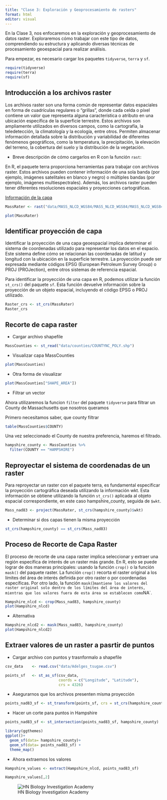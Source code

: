 ---
title: "Clase 3: Exploración y Geoprocesamiento de rasters"
format: html
editor: visual
---

En la Clase 3, nos enfocaremos en la exploración y geoprocesamiento de datos raster. Exploraremos cómo trabajar con este tipo de datos, comprendiendo su estructura y aplicando diversas técnicas de procesamiento geoespacial para realizar análisis. 

::: panel-tabset

Para empezar, es necesario cargar los paquetes `tidyverse`, `terra` y `sf`.

```{r}
require(tidyverse)
require(terra)
require(sf)
```


## Introducción a los archivos raster

Los archivos raster son una forma común de representar datos espaciales en forma de cuadrículas regulares o "grillas", donde cada celda o píxel contiene un valor que representa alguna característica o atributo en una ubicación específica de la superficie terrestre. Estos archivos son ampliamente utilizados en diversos campos, como la cartografía, la teledetección, la climatología y la ecología, entre otros. Permiten almacenar información detallada sobre la distribución y variabilidad de diferentes fenómenos geográficos, como la temperatura, la precipitación, la elevación del terreno, la cobertura del suelo y la distribución de la vegetación. 

-   Breve descripción de cómo cargarlos en R con la función `rast`:

En R, el paquete terra proporciona herramientas para trabajar con archivos raster. Estos archivos pueden contener información de una sola banda (por ejemplo, imágenes satelitales en blanco y negro) o múltiples bandas (por ejemplo, imágenes multiespectrales). Además, los archivos raster pueden tener diferentes resoluciones espaciales y proyecciones cartográficas.

[Información de la capa](https://www.mrlc.gov/data/legends/national-land-cover-database-class-legend-and-description)

```{r}

MassRater <- rast("data/MASS_NLCD_WGS84/MASS_NLCD_WGS84/MASS_NLCD_WGS84.tif")

plot(MassRater)
```

## Identificar proyección de capa

Identificar la proyección de una capa geoespacial implica determinar el sistema de coordenadas utilizado para representar los datos en el espacio. Este sistema define cómo se relacionan las coordenadas de latitud y longitud con la ubicación en la superficie terrestre. La proyección puede ser expresada mediante códigos EPSG (European Petroleum Survey Group) o PROJ (PROJection), entre otros sistemas de referencia espacial.

Para identificar la proyección de una capa en R, podemos utilizar la función `st_crs()` del paquete `sf`. Esta función devuelve información sobre la proyección de un objeto espacial, incluyendo el código EPSG o PROJ utilizado.

```{r}
Raster_crs <- st_crs(MassRater)
Raster_crs
```

## Recorte de capa raster

- Cargar archivo shapefile

```{r}
MassCounties <- st_read("data/counties/COUNTYNC_POLY.shp")

```

- Visualizar capa MassCounties

```{r}
plot(MassCounties)
```

- Otra forma de visualizar

```{r}
plot(MassCounties["SHAPE_AREA"])
```

- Filtrar un vector

Ahora utilizaremos la funcion `filter` del paquete `tidyverse` para filtrar un County de Massachusetts que nosotros queramos

Primero necesitamos saber, que county filtrar

```{r}
table(MassCounties$COUNTY)
```

Una vez seleccionado el County de nuestra preferencia, haremos el filtrado.

```{r}
hampshire_county <- MassCounties %>% 
  filter(COUNTY == "HAMPSHIRE")
```


## Reproyectar el sistema de coordenadas de un raster

Para reproyectar un raster con el paquete terra, es fundamental especificar la proyección cartográfica deseada utilizando la información wkt. Esta información se obtiene utilizando la función `st_crs()` aplicada al objeto espacial correspondiente, en este caso hampshire_county, seguida de `$wkt`.

```{r}
Mass_nad83 <- project(MassRater, st_crs(hampshire_county)$wkt)
```

- Determinar si dos capas tienen la misma proyección

```{r}
st_crs(hampshire_county) == st_crs(Mass_nad83)
```

## Proceso de Recorte de Capa Raster

El proceso de recorte de una capa raster implica seleccionar y extraer una región específica de interés de un raster más grande. En R, esto se puede lograr de dos maneras principales: usando la función `crop()` o la función `mask()` del paquete raster. La función `crop()` recorta el raster original a los límites del área de interés definida por otro raster o por coordenadas específicas. Por otro lado, la función `mask(`)` mantiene los valores del raster original solo dentro de los límites del área de interés, mientras que los valores fuera de esta área se establecen como `NA`. 

```{r}
Hampshire_nlcd <- crop(Mass_nad83, hampshire_county)
plot(Hampshire_nlcd) 
```

- Alternativa

```{r}
Hampshire_nlcd2 <- mask(Mass_nad83, hampshire_county)
plot(Hampshire_nlcd2)
```


## Extraer valores de un raster a pasrtir de puntos


- Cargar archivo con puntos y trasnformalo a shapefile

```{r}
csv_data    <- read.csv("data/Adelges_tsugae.csv")

points_sf   <- st_as_sf(csv_data, 
                        coords = c("Longitude", "Latitude"),
                        crs = 4326)
```

- Asegurarnos que los archivos presenten misma proyección 

```{r}
points_nad83_sf <- st_transform(points_sf, crs = st_crs(hampshire_county))
```

- Hacer un corte para puntos in Hampshire

```{r}
points_nad83_sf <- st_intersection(points_nad83_sf, hampshire_county)

library(ggthemes)
ggplot()+
  geom_sf(data= hampshire_county)+
  geom_sf(data= points_nad83_sf) +
  theme_map()
```

- Ahora extraemos los valores

```{r}
Hampshire_values <- extract(Hampshire_nlcd, points_nad83_sf)
```

```{r}
Hampshire_values[,2]
```

:::

![HN Biology Investigation Academy](HN%20Cursos%20publicidad/HN%20Biology%20Inv%20large.jpg)

